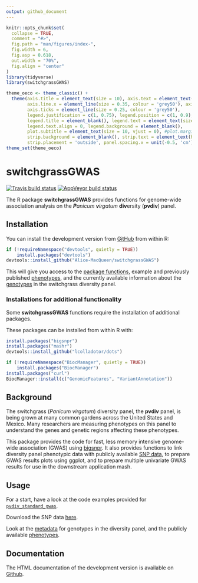 ```yaml
---
output: github_document
---
```


<!-- index.md is generated from index.Rmd. Please edit that file -->

```r
knitr::opts_chunk$set(
  collapse = TRUE,
  comment = "#>",
  fig.path = "man/figures/index-",
  fig.width = 6,
  fig.asp = 0.618,
  out.width = "70%",
  fig.align = "center"
)
library(tidyverse)
library(switchgrassGWAS)

theme_oeco <- theme_classic() +
  theme(axis.title = element_text(size = 10), axis.text = element_text(size = 10), 
        axis.line.x = element_line(size = 0.35, colour = 'grey50'), axis.line.y = element_line(size = 0.35, colour = 'grey50'),
        axis.ticks = element_line(size = 0.25, colour = 'grey50'), 
        legend.justification = c(1, 0.75), legend.position = c(1, 0.9), legend.key.size = unit(0.35, 'cm'),
        legend.title = element_blank(), legend.text = element_text(size = 9),
        legend.text.align = 0, legend.background = element_blank(),
        plot.subtitle = element_text(size = 10, vjust = 0), #plot.margin = unit(c(0.75, 0.75, 0.75, 0.75), 'cm'),
        strip.background = element_blank(), strip.text = element_text(hjust = 0.5, size = 10 ,vjust = 0), 
        strip.placement = 'outside', panel.spacing.x = unit(-0.5, 'cm'))
theme_set(theme_oeco)
```
# switchgrassGWAS

<!-- badges: start -->
[![Travis build status](https://travis-ci.org/Alice-MacQueen/switchgrassGWAS.svg?branch=master)](https://travis-ci.org/Alice-MacQueen/switchgrassGWAS)
[![AppVeyor build status](https://ci.appveyor.com/api/projects/status/github/Alice-MacQueen/switchgrassGWAS?branch=master&svg=true)](https://ci.appveyor.com/project/Alice-MacQueen/switchgrassGWAS)
<!-- badges: end -->

The R package <b>switchgrassGWAS</b> provides functions for genome-wide association analysis on the *<b>P</b>anicum <b>v</b>irgatum* <b>div</b>ersity (<b>pvdiv</b>) panel.

## Installation

You can install the development version from [GitHub](https://github.com/Alice-MacQueen/switchgrassGWAS) from within R:
``` r
if (!requireNamespace("devtools", quietly = TRUE))
    install.packages("devtools")
devtools::install_github("Alice-MacQueen/switchgrassGWAS")
```

This will give you access to the [package functions](https://alice-macqueen.github.io/switchgrassGWAS/docs/reference/index.html), example and previously published [phenotypes](https://alice-macqueen.github.io/switchgrassGWAS/reference/phenotypes.html), and the currently available information about the [genotypes](https://alice-macqueen.github.io/switchgrassGWAS/reference/pvdiv_metadata.html) in the switchgrass diversity panel.

### Installations for additional functionality

Some <b>switchgrassGWAS</b> functions require the installation of additional packages.

These packages can be installed from within R with:
``` r
install.packages("bigsnpr")
install.packages("mashr")
devtools::install_github("lcolladotor/dots")

if (!requireNamespace("BiocManager", quietly = TRUE))
    install.packages("BiocManager")
install.packages("curl")
BiocManager::install(c("GenomicFeatures", "VariantAnnotation"))
```

## Background

The switchgrass (*Panicum virgatum*) diversity panel, the <b>pvdiv</b> panel, is being grown at many common gardens across the United States and Mexico. Many researchers are measuring phenotypes on this panel to understand the genes and genetic regions affecting these phenotypes. 

This package provides the code for fast, less memory intensive genome-wide association (GWAS) using [bigsnpr](https://privefl.github.io/bigsnpr/). It also provides functions to link diversity panel phenotypic data with publicly available [SNP data](https://doi.org/10.18738/T8/J377KE), to prepare GWAS results plots using ggplot, and to prepare multiple univariate GWAS results for use in the downstream application mash.

## Usage

For a start, have a look at the code examples provided for [`pvdiv_standard_gwas`](https://alice-macqueen.github.io/switchgrassGWAS/reference/pvdiv_standard_gwas.html). 

Download the SNP data [here](https://doi.org/10.18738/T8/J377KE).

Look at the [metadata](https://alice-macqueen.github.io/switchgrassGWAS/reference/pvdiv_metadata.html) for genotypes in the diversity panel, and the publicly available [phenotypes](https://alice-macqueen.github.io/switchgrassGWAS/reference/phenotypes.html).

## Documentation

The HTML documentation of the development version is available on [Github](https://alice-macqueen.github.io/switchgrassGWAS/).
